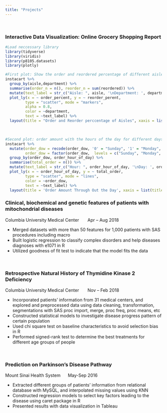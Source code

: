 ```yaml
---
title: "Projects"
---
```

&nbsp;
&nbsp;
&nbsp;
&nbsp;
&nbsp;
&nbsp;
&nbsp;


### Interactive Data Visualization: Online Grocery Shopping Report

```r
#Load neccessary library
library(tidyverse)
library(viridis)
library(p8105.datasets)
library(plotly)
```

```r
#First plot: Show the order and reordered percentage of different aisles, colored by different departments
instacart %>% 
  group_by(aisle,department) %>% 
  summarise(order_n = n(), reorder_n = sum(reordered)) %>% 
  mutate(text_label = str_c("Aisle: ", aisle, '\nDepartment: ', department), order_percent = order_n/nrow(instacart), reorder_perent = reorder_n/order_n) %>% 
  plot_ly(x = ~ order_percent, y = ~ reorder_perent, 
         type = "scatter", mode = "markers", 
         alpha = 0.8,
         color = ~department,
         text = ~text_label) %>%
  layout(title = "Order and Reorder perccentage of Aisles", xaxis = list(title = "Order Percentage of Aisles"), yaxis = list(title = "Reordered Percentage of Aisles"))
```

&nbsp;
&nbsp;
&nbsp;
&nbsp;
&nbsp;
&nbsp;

```r
#Second plot: order amount with the hours of the day for different days of the week
instacart %>% 
  mutate(order_dow = recode(order_dow, '0' = "Sunday", '1' = "Monday", '2' = "Tuesday", '3' = "Wednesday", '4' = "Thursday", '5' = "Friday", '6' = "Saturday"), 
         order_dow = factor(order_dow,  levels = c("Sunday", "Monday", "Tuesday", "Wednesday", "Thursday", "Friday", "Saturday"))) %>% 
  group_by(order_dow, order_hour_of_day) %>% 
  summarise(total_order = n()) %>% 
  mutate(text_label = str_c("Hour: ", order_hour_of_day, '\nDay: ', order_dow)) %>% 
  plot_ly(x = ~ order_hour_of_day, y = ~ total_order, 
         type = "scatter", mode = "lines", 
         color = ~order_dow,
         text = ~text_label) %>%
  layout(title = 'Order Amount Through Out the Day', xaxis = list(title = "Order Hour"), yaxis = list(title = "Order Amount"))
```


### Clinical, biochemical and genetic features of patients with mitochondrial diseases
Columbia University Medical Center \ \ \ \ \	Apr – Aug 2018 

+	Merged datasets with more than 50 features for 1,000 patients with SAS procedures including macro
+	Built logistic regression to classify complex disorders and help diseases diagnoses with e1071 in R
+	Utilized goodness of fit test to indicate that the model fits the data


&nbsp;
&nbsp;
&nbsp;
&nbsp;
&nbsp;
&nbsp;

### Retrospective Natural History of Thymidine Kinase 2 Deficiency   
Columbia University Medical Center \ \ \ \ \	Nov – Feb 2018  

+	Incorporated patients’ information from 31 medical centers, and explored and preprocessed data using data cleaning, transformation, segmentations with SAS proc import, merge, proc freq, proc means, etc
+	Constructed statistical models to investigate disease progress pattern of certain population
+	Used chi square test on baseline characteristics to avoid selection bias in R
+	Performed signed-rank test to determine the best treatments for different age groups of people


&nbsp;
&nbsp;
&nbsp;
&nbsp;
&nbsp;
&nbsp;

### Prediction on Parkinson’s Disease Pathway                                                                          
Mount Sinai Health System \ \ \ \ \	May-Sep 2016  

+	Extracted different groups of patients’ information from relational database with MySQL, and interpolated missing values using KNN
+	Constructed regression models to select key factors leading to the disease using caret package in R
+	Presented results with data visualization in Tableau        
